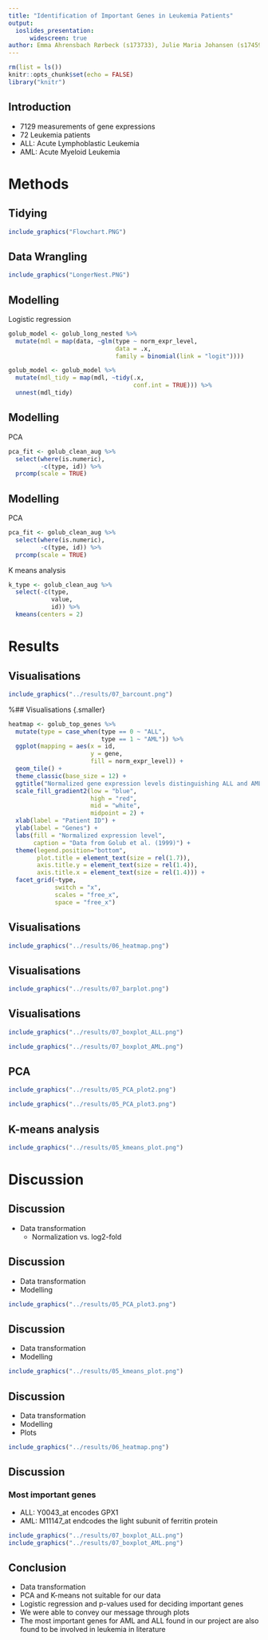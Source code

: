 ```yaml
---
title: "Identification of Important Genes in Leukemia Patients"
output: 
  ioslides_presentation:
      widescreen: true
author: Emma Ahrensbach Rørbeck (s173733), Julie Maria Johansen (s174595), Simone Majken Stegenborg-Grathwohl (s174596), and Charlotte Würtzen (s174564)
--- 
```


<style>
.forceBreak { -webkit-column-break-after: always; break-after: column; }
</style>

```r
rm(list = ls())
knitr::opts_chunk$set(echo = FALSE)
library("knitr")
```

## Introduction

- 7129 measurements of gene expressions
- 72 Leukemia patients
- ALL: Acute Lymphoblastic Leukemia
- AML: Acute Myeloid Leukemia

# Methods

## Tidying
```r
include_graphics("Flowchart.PNG")

```

## Data Wrangling 
```r
include_graphics("LongerNest.PNG")

```

## Modelling

Logistic regression

```r
golub_model <- golub_long_nested %>%
  mutate(mdl = map(data, ~glm(type ~ norm_expr_level,
                              data = .x,
                              family = binomial(link = "logit"))))

golub_model <- golub_model %>%
  mutate(mdl_tidy = map(mdl, ~tidy(.x,
                                   conf.int = TRUE))) %>% 
  unnest(mdl_tidy)
```

## Modelling

PCA

```r
pca_fit <- golub_clean_aug %>% 
  select(where(is.numeric),
         -c(type, id)) %>% 
  prcomp(scale = TRUE)
```

## Modelling

PCA

```r
pca_fit <- golub_clean_aug %>% 
  select(where(is.numeric),
         -c(type, id)) %>% 
  prcomp(scale = TRUE)
```

K means analysis

```r
k_type <- golub_clean_aug %>%
  select(-c(type, 
            value, 
            id)) %>%
  kmeans(centers = 2)
```

# Results 

## Visualisations
```r
include_graphics("../results/07_barcount.png")
```

%## Visualisations {.smaller}
```r
heatmap <- golub_top_genes %>% 
  mutate(type = case_when(type == 0 ~ "ALL",
                          type == 1 ~ "AML")) %>% 
  ggplot(mapping = aes(x = id, 
                       y = gene, 
                       fill = norm_expr_level)) +
  geom_tile() +
  theme_classic(base_size = 12) +
  ggtitle("Normalized gene expression levels distinguishing ALL and AML") + 
  scale_fill_gradient2(low = "blue", 
                       high = "red", 
                       mid = "white",
                       midpoint = 2) +
  xlab(label = "Patient ID") + 
  ylab(label = "Genes") + 
  labs(fill = "Normalized expression level",
       caption = "Data from Golub et al. (1999)") +
  theme(legend.position="bottom",
        plot.title = element_text(size = rel(1.7)),
        axis.title.y = element_text(size = rel(1.4)),
        axis.title.x = element_text(size = rel(1.4))) +
  facet_grid(~type, 
             switch = "x", 
             scales = "free_x", 
             space = "free_x")
```

## Visualisations
```r
include_graphics("../results/06_heatmap.png")
```

## Visualisations
```r
include_graphics("../results/07_barplot.png")
```

## Visualisations {.columns-2 .smaller}
```r
include_graphics("../results/07_boxplot_ALL.png")
```
<p class="forceBreak"></p>
```r
include_graphics("../results/07_boxplot_AML.png")
```

## PCA {.columns-2 .smaller}
```r
include_graphics("../results/05_PCA_plot2.png")
```
<p class="forceBreak"></p>
```r
include_graphics("../results/05_PCA_plot3.png")
```


## K-means analysis
```r
include_graphics("../results/05_kmeans_plot.png")
```


# Discussion 
## Discussion
- Data transformation
  - Normalization vs. log2-fold


## Discussion
- Data transformation
- Modelling 
<p class="forceBreak"></p>
```r
include_graphics("../results/05_PCA_plot3.png")
```

## Discussion
- Data transformation
- Modelling 
<p class="forceBreak"></p>
```r
include_graphics("../results/05_kmeans_plot.png")
```

## Discussion
- Data transformation
- Modelling 
- Plots 
<p class="forceBreak"></p>
```r
include_graphics("../results/06_heatmap.png")
```

## Discussion

### Most important genes 
- ALL: Y0043_at encodes GPX1
- AML: M11147_at endcodes the light subunit of ferritin protein

<p class="forceBreak"></p>
```r
include_graphics("../results/07_boxplot_ALL.png")
include_graphics("../results/07_boxplot_AML.png")
```

## Conclusion
- Data transformation 
- PCA and K-means not suitable for our data
- Logistic regression and p-values used for deciding important genes
- We were able to convey our message through plots 
- The most important genes for AML and ALL found in our project are also found to be involved in leukemia in literature